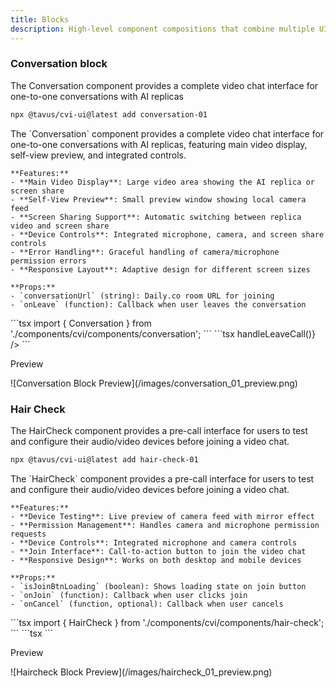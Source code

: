 ```yaml
---
title: Blocks
description: High-level component compositions that combine multiple UI elements into complete interface layouts
---
```


### Conversation block

The Conversation component provides a complete video chat interface for one-to-one conversations with AI replicas

```bash
npx @tavus/cvi-ui@latest add conversation-01
```

<Tabs>
  <Tab title="Description">
    The `Conversation` component provides a complete video chat interface for one-to-one conversations with AI replicas, featuring main video display, self-view preview, and integrated controls.

    **Features:**
    - **Main Video Display**: Large video area showing the AI replica or screen share
    - **Self-View Preview**: Small preview window showing local camera feed
    - **Screen Sharing Support**: Automatic switching between replica video and screen share
    - **Device Controls**: Integrated microphone, camera, and screen share controls
    - **Error Handling**: Graceful handling of camera/microphone permission errors
    - **Responsive Layout**: Adaptive design for different screen sizes

    **Props:**
    - `conversationUrl` (string): Daily.co room URL for joining
    - `onLeave` (function): Callback when user leaves the conversation

  </Tab>
  <Tab title="Code">
    ```tsx
    import { Conversation } from './components/cvi/components/conversation';
    ```
    ```tsx    
    <Conversation
      conversationUrl={conversationUrl}
      onLeave={() => handleLeaveCall()}
    />
    ```
  </Tab>
</Tabs>

Preview

<Frame>
  ![Conversation Block Preview](/images/conversation_01_preview.png)
</Frame>

### Hair Check

The HairCheck component provides a pre-call interface for users to test and configure their audio/video devices before joining a video chat.

```bash
npx @tavus/cvi-ui@latest add hair-check-01
```

<Tabs>
  <Tab title="Description">
    The `HairCheck` component provides a pre-call interface for users to test and configure their audio/video devices before joining a video chat.

    **Features:**
    - **Device Testing**: Live preview of camera feed with mirror effect
    - **Permission Management**: Handles camera and microphone permission requests
    - **Device Controls**: Integrated microphone and camera controls
    - **Join Interface**: Call-to-action button to join the video chat
    - **Responsive Design**: Works on both desktop and mobile devices

    **Props:**
    - `isJoinBtnLoading` (boolean): Shows loading state on join button
    - `onJoin` (function): Callback when user clicks join
    - `onCancel` (function, optional): Callback when user cancels

  </Tab>
  <Tab title="Code">
    ```tsx
    import { HairCheck } from './components/cvi/components/hair-check';
    ```
    ```tsx
    <HairCheck
      isJoinBtnLoading={isLoading}
      onJoin={handleJoinCall}
      onCancel={handleCancel}
    />
    ```
  </Tab>
</Tabs>

Preview

<Frame>![Haircheck Block Preview](/images/haircheck_01_preview.png)</Frame>
